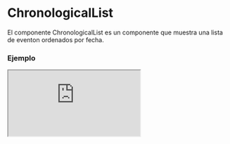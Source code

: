 
# ChronologicalList

El componente ChronologicalList es un componente que muestra una lista de eventon ordenados por fecha.

### Ejemplo

<Iframe src="https://fenextjs-component-storybook.vercel.app/iframe.html?args=&id=chronologicallist-chronologicallist--index&viewMode=story" />

### Importacion

Para importar el componente ChronologicalList, se puede hacer desde fenextjs o fenextjs-component

```tsx copy
import {
  ChronologicalList,
  ChronologicalListProps,
} from "fenextjs/cjs/component/ChronologicalList";
```

o

```tsx copy
import {
  ChronologicalList,
  ChronologicalListProps,
} from "fenextjs-component/cjs/ChronologicalList";
```

### Parametros

| Propiedad         |             Tipo              | Requerido | Default | Descripción                                                      |
| ----------------- | :---------------------------: | :-------: | :-----: | :--------------------------------------------------------------- |
| items             | ChronologicalListItemsProps[] |    sí     |         | Lista de elementos para la lista cronológica.                    |
| market            |           ReactNode           |    no     |         | Icon personalizado para todos los elementos.                     |
| parseDateYYYYMMDD |    (date: Date) => string     |    no     |         | Función para personalizar día, mes y año de la fecha.            |
| parseDateHHMMSS   |    (date: Date) => string     |    no     |         | Función para personalizar horas, minutos y segundos de la fecha. |

#### ChronologicalListItemsProps

| Propiedad |   Tipo    | Requerido | Default | Descripción                            |
| --------- | :-------: | :-------: | :-----: | :------------------------------------- |
| date      |   Date    |    sí     |         | Fecha asociada al elemento.            |
| children  | ReactNode |    sí     |         | Contenido del elemento.                |
| market    | ReactNode |    no     |         | Icon personalizado para este elemento. |
| className |  string   |    no     |   ""    | Clase personalizada del componente.    |

### Storybook

Para ver el storybook del componente lo puede hacer con este [link](https://fenextjs-component-storybook.vercel.app/?path=/story/chronologicallist-chronologicallist--index)

### Usos

- Uso básico del componente ChronologicalList

```tsx copy
<ChronologicalListBase
  items={[{ date: new Date(), children: "Contenido del elemento" }]}
  parseDateYYYYMMDD={(date) => date.toISOString()}
  parseDateHHMMSS={(date) => date.toLocaleTimeString()}
/>
```
